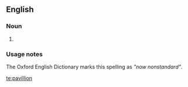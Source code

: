==English==

===Noun===
{{en-noun}}

# {{alternative spelling of|pavilion}} {{context|obsolete|except in the names of theatres, hotels, etc.}}

===Usage notes===
The Oxford English Dictionary marks this spelling as ''"now nonstandard"''.

[[te:pavillion]]